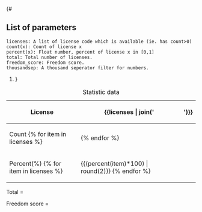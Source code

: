 ﻿{# 
== List of parameters ==
 licenses: A list of license code which is available (ie. has count>0)
 count(x): Count of license x
 percent(x): Float number, percent of license x in [0,1]
 total: Total number of licenses.
 freedom_score: Freedom score.
 thousandsep: A thousand seperator filter for numbers.
#}
{| class="wikitable" style="text-align:center" border="1"
|+ Statistic data
! License
! {{licenses | join(' !! ')}}
|-
! Count
{% for item in licenses %}
| {{count(item) | thousandsep }}
{% endfor %}
|-
! Percent(%)
{% for item in licenses %}
| {{(percent(item)*100) | round(2)}}
{% endfor %}
|}

Total = {{total | thousandsep}}

Freedom score = {{freedom_score | round(2)}}
